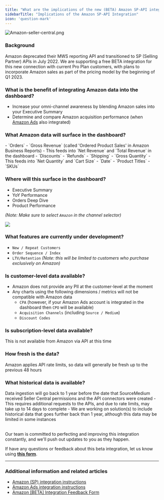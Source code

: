 ```yaml
---
title: "What are the implications of the new (BETA) Amazon SP-API integration?"
sidebarTitle: "Implications of the Amazon SP-API Integration"
icon: 'question-mark'
---
```

![Amazon-seller-central.png](/images/article-imgs/what-are-the-implications-of-the-new-amazon-sp-api-integration/Amazon-seller-central.png)

### Background

Amazon deprecated their MWS reporting API and transitioned to SP (Selling Partner) APIs in July 2022. We are supporting a free BETA integration for this new connection with current Pro Plan customers, with plans to incorporate Amazon sales as part of the pricing model by the beginning of Q1 2023.

### What is the benefit of integrating Amazon data into the dashboard?

- Increase your omni-channel awareness by blending Amazon sales into your Executive Summary
- Determine and compare Amazon acquisition performance (when [Amazon Ads](https://help.sourcemedium.com/articles/connect-amazon-ads-data-to-source-medium-dashboards) also integrated)

### What Amazon data will surface in the dashboard?
<AccordionGroup>

<Accordion title="Metrics:">
- `Orders`
- `Gross Revenue` (called 'Ordered Product Sales' in Amazon Business Reports)
    - This feeds into `Net Revenue` and `Total Revenue` in the dashboard
- `Discounts`
- `Refunds`
- `Shipping`
- `Gross Quantity`
    - This feeds into `Net Quantity`  and `Cart Size`
</ Accordion>
<Accordion title="Dimensions:">
- `Date`
- `Product Titles`
- `SKUs`
</ Accordion>
</ AccordionGroup>



### Where will this surface in the dashboard?

- Executive Summary
- YoY Performance
- Orders Deep Dive
- Product Performance

*(Note: Make sure to select `Amazon` in the channel selector)*

![](/images/article-imgs/what-are-the-implications-of-the-new-amazon-sp-api-integration/Untitled.png)

### What features are currently under development?

- `New / Repeat Customers`
- `Order Sequence / Index`
- `LTV/Retention` *(Note: this will be limited to customers who purchase exclusively on Amazon)*

### Is customer-level data available?


- Amazon does not provide any PII at the customer-level at the moment
- Any charts using the following dimensions / metrics will not be compatible with Amazon data
    - `CPA` (however, if your Amazon Ads account is integrated in the dashboard then `CPO` will be available)
    - `Acquisition Channels` (including `Source / Medium`)
    - `Discount Codes`

### Is subscription-level data available?

This is not available from Amazon via API at this time

### How fresh is the data?

Amazon applies API rate limits, so data will generally be fresh up to the previous 48 hours

### What historical data is available?

Data ingestion will go back to 1 year before the date that SourceMedium received Seller Central permissions and the API connectors were created
    - This requires additional requests to the APIs, and due to rate limits, may take up to 14 days to complete
    - We are working on solution(s) to include historical data that goes further back than 1 year, although this data may be limited in some instances

<br />
Our team is committed to perfecting and improving this integration constantly, and we'll push out updates to you as they happen.

If have any questions or feedback about this beta integration, let us know using [**this form**](https://form.jotform.com/223005113695145).

---

### **Additional information and related articles**

- [Amazon (SP) integration instructions](https://help.sourcemedium.com/articles/connect-amazon-seller-central-data-to-source-medium)
- [Amazon Ads integration instructions](https://help.sourcemedium.com/articles/connect-amazon-ads-data-to-source-medium-dashboards)
- [Amazon [BETA] Integration Feedback Form](https://form.jotform.com/223005113695145)
